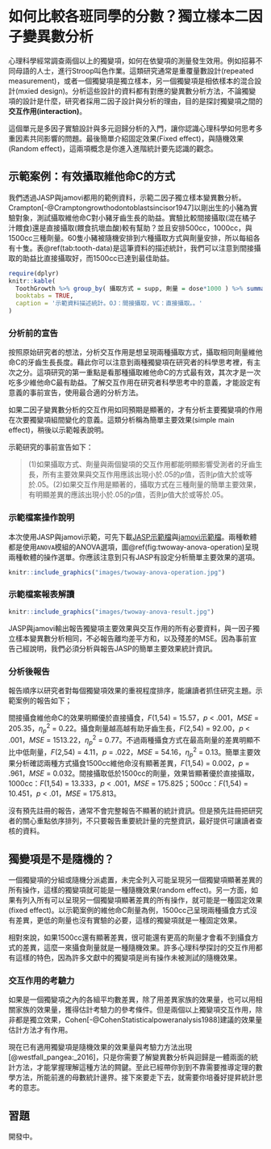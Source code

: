 # 如何比較各班同學的分數？獨立樣本二因子變異數分析 {#twoway-anova}

心理科學經常調查兩個以上的獨變項，如何在依變項的測量發生效用。例如招募不同母語的人士，進行Stroop叫色作業。這類研究通常是重覆量數設計(repeated measurement)，或者一個獨變項是獨立樣本，另一個獨變項是相依樣本的混合設計(mxied design)。分析這些設計的資料都有對應的變異數分析方法，不論獨變項的設計是什麼，研究者採用二因子設計與分析的理由，目的是探討獨變項之間的**交互作用(interaction)**。

這個單元是多因子實驗設計與多元迴歸分析的入門，讓你認識心理科學如何思考多重因素共同影響的問題。最後簡單介紹固定效果(Fixed effect)，與隨機效果(Random effect)，這兩項概念是你進入進階統計要先認識的觀念。

## 示範案例：有效攝取維他命C的方式

我們透過JASP與jamovi都用的範例資料，示範二因子獨立樣本變異數分析。Crampton[-@Cramptongrowthodontoblastsincisor1947]以剛出生的小豬為實驗對象，測試攝取維他命C對小豬牙齒生長的助益。實驗比較間接攝取(混在橘子汁餵食)還是直接攝取(餵食抗壞血酸)較有幫助？並且安排500cc，1000cc，與1500cc三種劑量。60隻小豬被隨機安排到六種攝取方式與劑量安排，所以每組各有十隻。表\@ref(tab:tooth-data)是這筆資料的描述統計，我們可以注意到間接攝取的助益比直接攝取好，而1500cc已達到最佳助益。

```r
require(dplyr)
knitr::kable(
  ToothGrowth %>% group_by( 攝取方式 = supp, 劑量 = dose*1000 ) %>% summarise(平均數 = mean(len), 標準差 = round(sd(len),2) ), 
  booktabs = TRUE,
  caption = '示範資料描述統計。OJ：間接攝取，VC：直接攝取。。'
)
```


### 分析前的宣告

按照原始研究者的想法，分析交互作用是想呈現兩種攝取方式，攝取相同劑量維他命C的牙齒生長長度。藉此你可以注意到兩種獨變項在研究者的科學思考裡，有主次之分。這項研究的第一重點是看那種攝取維他命C的方式最有效，其次才是一次吃多少維他命C最有助益。了解交互作用在研究者科學思考中的意義，才能設定有意義的事前宣告，使用最合適的分析方法。

如果二因子變異數分析的交互作用如同預期是顯著的，才有分析主要獨變項的作用在次要獨變項組間變化的意義。這類分析稱為簡單主要效果(simple main effect)，稍後以示範報表說明。

示範研究的事前宣告如下：

> (1)如果攝取方式、劑量與兩個變項的交互作用都能明顯影響受測者的牙齒生長，所有主要效果與交互作用應該出現小於.05的*p*值，否則*p*值大於或等於.05。(2)如果交互作用是顯著的，攝取方式在三種劑量的簡單主要效果，有明顯差異的應該出現小於.05的*p*值，否則*p*值大於或等於.05。


### 示範檔案操作說明

本次使用JASP與jamovi示範，可先下載[JASP示範檔](https://osf.io/t4zd5/)與[jamovi示範檔](https://osf.io/8ujbe/)。兩種軟體都是使用`ANOVA`模組的ANOVA選項，圖\@ref(fig:twoway-anova-operation)呈現兩種軟體的操作選單。你應該注意到只有JASP有設定分析簡單主要效果的選項。


```r
knitr::include_graphics("images/twoway-anova-operation.jpg")
```

### 示範檔案報表解讀

```r
knitr::include_graphics("images/twoway-anova-result.jpg")
```

JASP與jamovi輸出報告獨變項主要效果與交互作用的所有必要資料，與一因子獨立樣本變異數分析相同，不必報告離均差平方和，以及殘差的MSE。因為事前宣告己經說明，我們必須分析與報告JASP的簡單主要效果統計資訊。

### 分析後報告

報告順序以研究者對每個獨變項效果的重視程度排序，能讓讀者抓住研究主題。示範案例的報告如下；

間接攝食維他命C的效果明顯優於直接攝食，*F*(1,54) = 15.57，*p* < .001，*MSE* = 205.35，$\eta^2_p$ = 0.22。攝食劑量越高越有助牙齒生長，*F*(2,54) = 92.00，*p* < .001，*MSE* = 1513.22，$\eta^2_p$ = 0.77。不過兩種攝食方式在最高劑量的差異明顯不比中低劑量，*F*(2,54) = 4.11，*p* = .022，*MSE* = 54.16，$\eta^2_p$ = 0.13。簡單主要效果分析確認兩種方式攝食1500cc維他命沒有顯著差異，*F*(1,54) = 0.002，*p* = .961，*MSE* = 0.032。間接攝取低於1500cc的劑量，效果皆顯著優於直接攝取，1000cc：*F*(1,54) = 13.333，*p* < .001，*MSE* = 175.825；500cc：*F*(1,54) = 10.451，*p* < .01，*MSE* = 175.813。

沒有預先註冊的報告，通常不會完整報告不顯著的統計資訊。但是預先註冊把研究者的關心重點依序排列，不只要報告重要統計量的完整資訊，最好提供可讓讀者查核的資料。

## 獨變項是不是隨機的？

一個獨變項的分組或隨機分派處置，未完全列入可能呈現另一個獨變項顯著差異的所有操作，這樣的獨變項就可能是一種隨機效果(random effect)。另一方面，如果有列入所有可以呈現另一個獨變項顯著差異的所有操作，就可能是一種固定效果(fixed effect)。以示範案例的維他命C劑量為例，1500cc己呈現兩種攝食方式沒有差異，更低的劑量也沒有實驗的必要，這樣的獨變項就是一種固定效果。

相對來說，如果1500cc還有顯著差異，很可能還有更高的劑量才會看不到攝食方式的差異，這麼一來攝食劑量就是一種隨機效果。許多心理科學探討的交互作用都有這樣的特色，因為許多文獻中的獨變項是尚有操作未被測試的隨機效果。

### 交互作用的考驗力

如果是一個獨變項之內的各組平均數差異，除了用差異家族的效果量，也可以用相關家族的效果量，獲得估計考驗力的參考條件。但是兩個以上獨變項交互作用，除非都是獨立效果，Cohen[-@CohenStatisticalpoweranalysis1988]建議的效果量估計方法才有作用。

現在已有適用獨變項是隨機效果的效果量與考驗力方法出現[@westfall_pangea:_2016]，只是你需要了解變異數分析與迴歸是一體兩面的統計方法，才能掌握理解這種方法的闗鍵。至此已經帶你到到不靠需要推導定理的數學方法，所能前進的母數統計邊界。接下來要走下去，就需要你培養好提昇統計思考的意志。


## 習題

開發中。